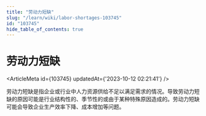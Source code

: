 ```yaml
---
title: "劳动力短缺"
slug: "/learn/wiki/labor-shortages-103745"
id: "103745"
hide_table_of_contents: true
---
```



# 劳动力短缺

<ArticleMeta id={103745} updatedAt={'2023-10-12 02:21:41'} />
<div className='border-solid border-b border-t-0 my-4 border-[var(--ifm-color-gray-300)]' />

劳动力短缺是指企业或行业中人力资源供给不足以满足需求的情况。导致劳动力短缺的原因可能是行业结构性的、季节性的或由于某种特殊原因造成的。劳动力短缺可能会导致企业生产效率下降、成本增加等问题。

